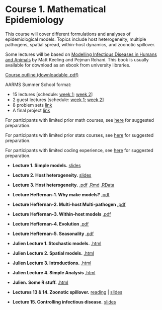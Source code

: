 # Course 1. Mathematical Epidemiology {#course1 .unnumbered}

This course will cover different formulations and analyses of epidemiological models. Topics include host heterogeneity, multiple pathogens, spatial spread, within-host dynamics, and zoonotic spillover.

Some lectures will be based on [Modelling Infectious Diseases in Humans and Animals](http://www.modelinginfectiousdiseases.org/) by Matt Keeling and Pejman Rohani. This book is usually available for download as an ebook from university libraries.


[Course outline (downloadable .pdf)](https://github.com/ahurford/aarms-summer-school/blob/main/syllabi/MATH%206115%20Mathematical%20Epidemiology%20Final.pdf)

AARMS Summer School format:

- 15 lectures [schedule: [week 1](#week1); [week 2](#week2)]
- 2 guest lectures [schedule: [week 1](#week1); [week 2](#week2)]
- 8 problem sets [link](#mathepiprobs)
- A final project [link](#projects)

For participants with limited prior math courses, see [here](#prep) for suggested preparation.

For participants with limited prior stats courses, see [here](#prepstats) for suggested preparation.

For participants with limited coding experience, see [here](#prepcoding) for suggested preparation.

- **Lecture 1. Simple models.** [slides](https://github.com/ahurford/ss-amy-greer/blob/main/August%2020_2023/Simple%20Models/Lecture%201_Simple%20Epi%20Models_Greer_handouts.pdf)

- **Lecture 2. Host heterogeneity.** [slides](https://github.com/ahurford/ss-amy-greer/blob/main/August%2020_2023/Heterogeneity%20Part%201/Greer_Heterogeneity_Part1_handouts.pdf)

- **Lecture 3. Host heterogeneity.** [.pdf](August 21_2023/Heterogeneity Part 2/Greer_Heterogenity-Exercise_Part2.pdf) [.Rmd](https://github.com/ahurford/ss-amy-greer/blob/main/August%2021_2023/Heterogeneity%20Part%202/Heterogenity%20Exercise_Part2.Rmd) [.RData](https://github.com/ahurford/ss-amy-greer/blob/main/August%2021_2023/Heterogeneity%20Part%202/data.RData)

- **Lecture Heffernan-1. Why make models?** [.pdf](Jane-AARMS_why_make_models.pdf)

- **Lecture Heffernan-2. Multi-host Multi-pathogen** [.pdf](Jane-slides-multihost-multipath.pdf)

- **Lecture Heffernan-3. Within-host models** [.pdf](Jane-AARMS_summerschool_inhost.pdf)

- **Lecture Heffernan-4. Evolution** [.pdf](Jane-slides-evolution.pdf)

- **Lecture Heffernan-5. Seasonality** [.pdf](Jane-slides-seasonality.pdf)

- **Julien Lecture 1. Stochastic models.** [.html](2023-08-24-AARMS-stochastic.html)

- **Julien Lecture 2. Spatial models.** [.html](2023-08-24-AARMS-spatial.html)

- **Julien Lecture 3. Introductions.** [.html](2023-08-25-AARMS-introductions.html)

- **Julien Lecture 4. Simple Analysis** [.html](2023-08-26-simple-analysis.html)

- **Julien. Some R stuff.** [.html](2023-08-AARMS-intro-R-data-solvingODE.html)

- **Lectures 13 & 14. Zoonotic spillover.** [reading](https://royalsocietypublishing.org/doi/10.1098/rstb.2018.0435) | [slides](https://github.com/ahurford/ss-amy-greer/blob/main/August%2027_2023/Zoonotic%20spillover/Greer_Spillover_handouts%20and%20problemset.pdf)

- **Lecture 15. Controlling infectious disease.**  [slides](https://github.com/ahurford/ss-amy-greer/blob/main/August%2029_2023/Controlling%20Infectious%20Diseases/GREER_Controlling%20ID_handouts.pdf)

